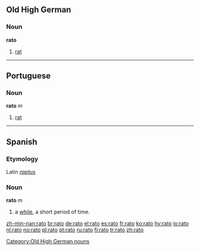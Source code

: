 ==Old High German==
===Noun===
'''rato'''

# [[rat]]

[[Category:Old High German nouns]]

----

==Portuguese==
===Noun===
'''rato''' ''m''

# [[rat]]

----

==Spanish==
===Etymology===
Latin ''[[raptus]]''
===Noun===
'''rato''' ''m''

# a [[while]], a short period of time.

[[zh-min-nan:rato]]
[[br:rato]]
[[de:rato]]
[[el:rato]]
[[es:rato]]
[[fr:rato]]
[[ko:rato]]
[[hy:rato]]
[[io:rato]]
[[nl:rato]]
[[no:rato]]
[[pl:rato]]
[[pt:rato]]
[[ru:rato]]
[[fi:rato]]
[[tr:rato]]
[[zh:rato]]